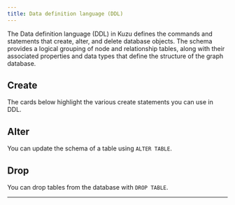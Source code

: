 ```yaml
---
title: Data definition language (DDL)
---
```



The Data definition language (DDL) in Kuzu defines the commands and statements that create, alter,
and delete database objects. The schema provides a logical grouping of node and relationship tables,
along with their associated properties and data types that define the structure of the graph database.

## Create

The cards below highlight the various create statements you can use in DDL.

<CardGrid>
  <LinkCard
    title="CREATE TABLE" href="/cypher/data-definition/create-table"
    description="Create table statements"
  />
</CardGrid>

## Alter

You can update the schema of a table using `ALTER TABLE`.

<LinkCard
    title="ALTER" href="/cypher/data-definition/alter"
    description="Alter statements"
/>

## Drop

You can drop tables from the database with `DROP TABLE`.

<LinkCard
    title="DROP" href="/cypher/data-definition/drop"
    description="Drop statements"
/>

---
